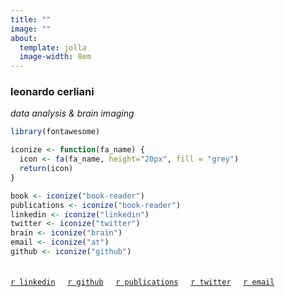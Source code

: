 ```yaml
---
title: ""
image: ""
about:
  template: jolla
  image-width: 8em
---
```


### leonardo cerliani
_data analysis & brain imaging_

```r
library(fontawesome)

iconize <- function(fa_name) {
  icon <- fa(fa_name, height="20px", fill = "grey")
  return(icon)
}

book <- iconize("book-reader")
publications <- iconize("book-reader")
linkedin <- iconize("linkedin")
twitter <- iconize("twitter")
brain <- iconize("brain")
email <- iconize("at")
github <- iconize("github")

```

\
[`r linkedin`](https://www.linkedin.com/in/leonardocerliani/){target="_blank"}
&nbsp;&nbsp;&nbsp;
[`r github`](https://github.com/leonardocerliani){target="_blank"}
&nbsp;&nbsp;&nbsp;
[`r publications`](https://scholar.google.com/citations?user=Yo8tYMMAAAAJ&hl=en){target="_blank"}
&nbsp;&nbsp;&nbsp;
[`r twitter`](https://twitter.com/leonardo_8d?lang=en){target="_blank"}
&nbsp;&nbsp;&nbsp;
[`r email`](mailto:leonardo.cerliani@gmail.com)



